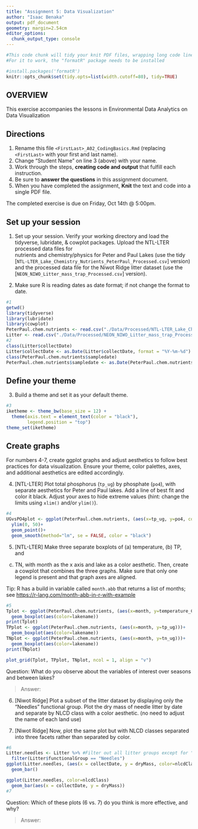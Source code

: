 ```yaml
---
title: "Assignment 5: Data Visualization"
author: "Isaac Benaka"
output: pdf_document
geometry: margin=2.54cm
editor_options: 
  chunk_output_type: console
---
```


```r
#This code chunk will tidy your knit PDF files, wrapping long code lines
#For it to work, the "formatR" package needs to be installed

#install.packages('formatR')
knitr::opts_chunk$set(tidy.opts=list(width.cutoff=80), tidy=TRUE)
```

## OVERVIEW

This exercise accompanies the lessons in Environmental Data Analytics on Data Visualization 

## Directions
1. Rename this file `<FirstLast>_A02_CodingBasics.Rmd` (replacing `<FirstLast>` with your first and last name).
2. Change "Student Name" on line 3 (above) with your name.
3. Work through the steps, **creating code and output** that fulfill each instruction.
4. Be sure to **answer the questions** in this assignment document.
5. When you have completed the assignment, **Knit** the text and code into a single PDF file.

The completed exercise is due on Friday, Oct 14th @ 5:00pm.



## Set up your session 
1. Set up your session. Verify your working directory and load the tidyverse, 
lubridate, & cowplot packages. Upload the NTL-LTER processed data files for  
nutrients and chemistry/physics for Peter and Paul Lakes (use the tidy 
[`NTL-LTER_Lake_Chemistry_Nutrients_PeterPaul_Processed.csv`] version) and 
the processed data file for the Niwot Ridge litter dataset (use the
[`NEON_NIWO_Litter_mass_trap_Processed.csv`] version). 

2. Make sure R is reading dates as date format; if not change the format to date.

```r
#1 
getwd()
library(tidyverse)
library(lubridate)
library(cowplot)
PeterPaul.chem.nutrients <- read.csv("./Data/Processed/NTL-LTER_Lake_Chemistry_Nutrients_PeterPaul_Processed.csv",stringsAsFactors = T)
Litter <- read.csv("./Data/Processed/NEON_NIWO_Litter_mass_trap_Processed.csv")
#2 
class(Litter$collectDate)
Litter$collectDate <- as.Date(Litter$collectDate, format = "%Y-%m-%d")
class(PeterPaul.chem.nutrients$sampledate)
PeterPaul.chem.nutrients$sampledate <- as.Date(PeterPaul.chem.nutrients$sampledate, format = "%Y-%m-%d")
```
## Define your theme
3. Build a theme and set it as your default theme.

```r
#3
iketheme <- theme_bw(base_size = 12) +
  theme(axis.text = element_text(color = "black"), 
        legend.position = "top")
theme_set(iketheme)
```

## Create graphs
For numbers 4-7, create ggplot graphs and adjust aesthetics to follow best 
practices for data visualization. Ensure your theme, color palettes, axes, 
and additional aesthetics are edited accordingly.

4. [NTL-LTER] Plot total phosphorus (`tp_ug`) by phosphate (`po4`), with 
separate aesthetics for Peter and Paul lakes. Add a line of best fit and 
color it black. Adjust your axes to hide extreme values (hint: change the 
limits using `xlim()` and/or `ylim()`).

```r
#4
UGvsPO4plot <- ggplot(PeterPaul.chem.nutrients, (aes(x=tp_ug, y=po4, color=lakename))) +
  ylim(0, 50)+
  geom_point()+
  geom_smooth(method="lm", se = FALSE, color = "black")
```


5. [NTL-LTER] Make three separate boxplots of (a) temperature, (b) TP, and 
(c) TN, with month as the x axis and lake as a color aesthetic. Then, create 
a cowplot that combines the three graphs. Make sure that only one legend is 
present and that graph axes are aligned. 

Tip: R has a build in variable called `month.abb` that returns a list of months;
see <https://r-lang.com/month-abb-in-r-with-example>

```r
#5
Tplot <- ggplot(PeterPaul.chem.nutrients, (aes(x=month, y=temperature_C)))+
  geom_boxplot(aes(color=lakename))
print(Tplot)
TPplot <- ggplot(PeterPaul.chem.nutrients, (aes(x=month, y=tp_ug)))+
  geom_boxplot(aes(color=lakename))
TNplot <- ggplot(PeterPaul.chem.nutrients, (aes(x=month, y=tn_ug)))+
  geom_boxplot(aes(color=lakename))
print(TNplot)

plot_grid(Tplot, TPplot, TNplot, ncol = 1, align = "v")

```

Question: What do you observe about the variables of interest over seasons 
and between lakes? 

> Answer: 

6. [Niwot Ridge] Plot a subset of the litter dataset by displaying only the 
"Needles" functional group. Plot the dry mass of needle litter by date and 
separate by NLCD class with a color aesthetic. (no need to adjust the name 
of each land use)

7. [Niwot Ridge] Now, plot the same plot but with NLCD classes separated into 
three facets rather than separated by color. 

```r
#6
Litter.needles <- Litter %>% #Filter out all litter groups except for "Needles"
  filter(Litter$functionalGroup == "Needles")
ggplot(Litter.needles, (aes(x = collectDate, y = dryMass, color=nlcdClass)))+
  geom_bar()

ggplot(Litter.needles, color=nlcdClass) 
  geom_bar(aes(x = collectDate, y = dryMass))
#7


```
Question: Which of these plots (6 vs. 7) do you think is more effective, and why? 

> Answer: